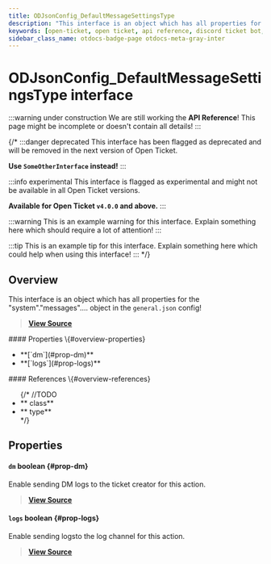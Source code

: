 ```yaml
---
title: ODJsonConfig_DefaultMessageSettingsType
description: "This interface is an object which has all properties for the \"system\".\"messages\".... object in the `general.json` config!"
keywords: [open-ticket, open ticket, api reference, discord ticket bot, interface]
sidebar_class_name: otdocs-badge-page otdocs-meta-gray-inter
---
```

<head>
    <link rel="apple-touch-icon" href="/img/logo_vertical.png"/>
</head>

# ODJsonConfig_DefaultMessageSettingsType <M color="gray">interface</M>

:::warning under construction
We are still working the **API Reference**! This page might be incomplete or doesn't contain all details!
:::

{/*
:::danger deprecated
This interface has been flagged as deprecated and will be removed in the next version of Open Ticket.

**Use `SomeOtherInterface` instead!**
:::

:::info experimental
This interface is flagged as experimental and might not be available in all Open Ticket versions.

**Available for Open Ticket `v4.0.0` and above.**
:::

:::warning
This is an example warning for this interface. Explain something here which should require a lot of attention!
:::

:::tip
This is an example tip for this interface. Explain something here which could help when using this interface!
:::
*/}

## Overview
This interface is an object which has all properties for the "system"."messages".... object in the `general.json` config!

> [**View Source**](https://otgithub.dj-dj.be/tree/main/src/core/api/defaults/config.ts#L68)

<FlexHorizontal>
<div style={{width:"50%"}}>
    #### Properties \{#overview-properties}
    <ul>
        <li>**[`dm`](#prop-dm)**</li>
        <li>**[`logs`](#prop-logs)**</li>
    </ul>
</div>
<div style={{width:"50%"}}>
    #### References \{#overview-references}
    <ul>
        {/*
        //TODO
        <li>**<code><ApiUrl url="class:ODId" label="api.ODId"/></code> <M color="purple">class</M>**</li>
        <li>**<code><ApiUrl url="type:ODExampleType" label="api.ODExampleType"/></code> <M color="brown">type</M>**</li>
        */}
    </ul>
</div>
</FlexHorizontal>

## Properties
<Divider></Divider>
#### `dm` <M color="red">boolean</M> <ApiBlock><ApiUrl url="js:boolean" label="boolean"/></ApiBlock> \{#prop-dm}
Enable sending DM logs to the ticket creator for this action.

> [**View Source**](https://otgithub.dj-dj.be/tree/main/src/core/api/defaults/config.ts#L70)

<Divider></Divider>
#### `logs` <M color="red">boolean</M> <ApiBlock><ApiUrl url="js:boolean" label="boolean"/></ApiBlock> \{#prop-logs}
Enable sending logsto the log channel for this action.

> [**View Source**](https://otgithub.dj-dj.be/tree/main/src/core/api/defaults/config.ts#L72)

<Divider></Divider>
